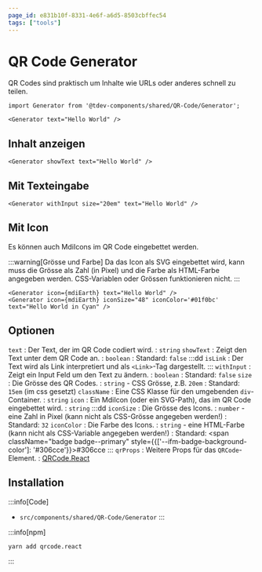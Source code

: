 ```yaml
---
page_id: e831b10f-8331-4e6f-a6d5-8503cbffec54
tags: ["tools"]
---
```



# QR Code Generator

QR Codes sind praktisch um Inhalte wie URLs oder anderes schnell zu teilen. 

```mdx
import Generator from '@tdev-components/shared/QR-Code/Generator';

<Generator text="Hello World" />
```

<BrowserWindow>
    <Generator text="Hello World" />
</BrowserWindow>

## Inhalt anzeigen

```mdx
<Generator showText text="Hello World" />
```

<BrowserWindow>
    <Generator showText text="Hello World" />
</BrowserWindow>

## Mit Texteingabe

```mdx
<Generator withInput size="20em" text="Hello World" />
```

<BrowserWindow>
    <Generator withInput size="20em" text="Hello World" />
</BrowserWindow>

## Mit Icon

Es können auch MdiIcons im QR Code eingebettet werden.

:::warning[Grösse und Farbe]
Da das Icon als SVG eingebettet wird, kann muss die Grösse als Zahl (in Pixel) und die Farbe als HTML-Farbe angegeben werden. CSS-Variablen oder Grössen funktionieren nicht.
:::

```mdx
<Generator icon={mdiEarth} text="Hello World" />
<Generator icon={mdiEarth} iconSize="48" iconColor='#01f0bc' text="Hello World in Cyan" />
```

<BrowserWindow>
    <Generator icon={mdiEarth} text="Hello World" />
    <Generator icon={mdiEarth} iconSize="48" iconColor='#01f0bc' text="Hello World in Cyan" />
</BrowserWindow>

## Optionen

`text`
: Der Text, der im QR Code codiert wird.
: `string`
`showText`
: Zeigt den Text unter dem QR Code an.
: `boolean`
: Standard: `false`
:::dd
`isLink`
: Der Text wird als Link interpretiert und als `<Link>`-Tag dargestellt.
:::
`withInput`
: Zeigt ein Input Feld um den Text zu ändern.
: `boolean`
: Standard: `false`
`size`
: Die Grösse des QR Codes.
: `string` - CSS Grösse, z.B. `20em`
: Standard: `15em` (im css gesetzt)
`className`
: Eine CSS Klasse für den umgebenden `div`-Container.
: `string`
`icon`
: Ein MdiIcon (oder ein SVG-Path), das im QR Code eingebettet wird.
: `string`
:::dd
`iconSize`
: Die Grösse des Icons.
: `number` - eine Zahl in Pixel (kann nicht als CSS-Grösse angegeben werden!)
: Standard: `32`
`iconColor`
: Die Farbe des Icons.
: `string` - eine HTML-Farbe (kann nicht als CSS-Variable angegeben werden!)
: Standard: <span className="badge badge--primary" style={{['--ifm-badge-background-color']: '#306cce'}}>#306cce</span>
:::
`qrProps`
: Weitere Props für das `QRCode`-Element.
: [QRCode.React](https://www.npmjs.com/package/qrcode.react#props)

## Installation

:::info[Code]
- `src/components/shared/QR-Code/Generator`
:::

:::info[npm]
```bash
yarn add qrcode.react
```
:::